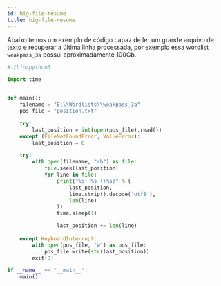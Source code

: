 ```yaml
---
id: big-file-resume
title: big-file-resume
---
```


Abaixo temos um exemplo de código capaz de ler um grande arquivo de texto e
recuperar a última linha processada, por exemplo essa wordlist `weakpass_3a`
possui aproximadamente 100Gb.

```python
#!/bin/python3

import time


def main():
    filename = "E:\\Wordlists\\weakpass_3a"
    pos_file = "position.txt"

    try:
        last_position = int(open(pos_file).read())
    except (FileNotFoundError, ValueError):
        last_position = 0

    try:
        with open(filename, "rb") as file:
            file.seek(last_position)
            for line in file:
                print("%s: %s (+%s)" % (
                    last_position,
                    line.strip().decode('utf8'),
                    len(line)
                ))
                time.sleep(1)

                last_position += len(line)
                
    except KeyboardInterrupt:
        with open(pos_file, "w") as pos_file:
            pos_file.write(str(last_position))
        exit(0)

if __name__ == "__main__":
    main()
```
